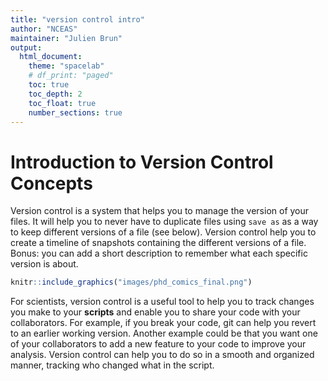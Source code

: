 ```yaml
---
title: "version control intro"
author: "NCEAS"
maintainer: "Julien Brun"
output: 
  html_document:
    theme: "spacelab"
    # df_print: "paged"
    toc: true
    toc_depth: 2
    toc_float: true
    number_sections: true
---
```


# Introduction to Version Control Concepts

Version control is a system that helps you to manage the version of your files. It will help you to never have to duplicate files using `save as` as a way to keep different versions of a file (see below). Version control help you to create a timeline of snapshots containing the different versions of a file. Bonus: you can add a short description to remember what each specific version is about.

```r
knitr::include_graphics("images/phd_comics_final.png")
```


For scientists, version control is a useful tool to help you to track changes you make to your **scripts** and enable you to share your code with your collaborators. For example, if you break your code, git can help you revert to an earlier working version. Another example could be that you want one of your collaborators to add a new feature to your code to improve your analysis. Version control can help you to do so in a smooth and organized manner, tracking who changed what in the script.
